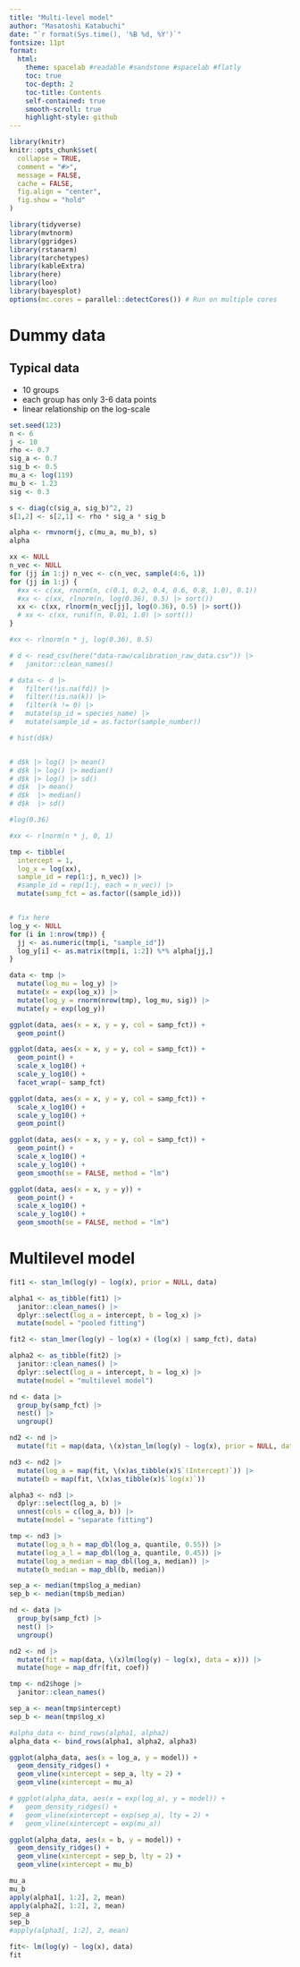 ```yaml
---
title: "Multi-level model"
author: "Masatoshi Katabuchi"
date: "`r format(Sys.time(), '%B %d, %Y')`"
fontsize: 11pt
format:
  html:
    theme: spacelab #readable #sandstone #spacelab #flatly
    toc: true
    toc-depth: 2
    toc-title: Contents
    self-contained: true
    smooth-scroll: true
    highlight-style: github
---
```


```r
library(knitr)
knitr::opts_chunk$set(
  collapse = TRUE,
  comment = "#>",
  message = FALSE,
  cache = FALSE,
  fig.align = "center",
  fig.show = "hold"
)
```


```r
library(tidyverse)
library(mvtnorm)
library(ggridges)
library(rstanarm)
library(tarchetypes)
library(kableExtra)
library(here)
library(loo)
library(bayesplot)
options(mc.cores = parallel::detectCores()) # Run on multiple cores

```

# Dummy data

## Typical data

- 10 groups
- each group has only 3-6 data points
- linear relationship on the log-scale

```r
set.seed(123)
n <- 6
j <- 10
rho <- 0.7
sig_a <- 0.7
sig_b <- 0.5
mu_a <- log(119)
mu_b <- 1.23
sig <- 0.3

s <- diag(c(sig_a, sig_b)^2, 2)
s[1,2] <- s[2,1] <- rho * sig_a * sig_b

alpha <- rmvnorm(j, c(mu_a, mu_b), s)
alpha

xx <- NULL
n_vec <- NULL
for (jj in 1:j) n_vec <- c(n_vec, sample(4:6, 1))
for (jj in 1:j) {
  #xx <- c(xx, rnorm(n, c(0.1, 0.2, 0.4, 0.6, 0.8, 1.0), 0.1))
  #xx <- c(xx, rlnorm(n, log(0.36), 0.5) |> sort())
  xx <- c(xx, rlnorm(n_vec[jj], log(0.36), 0.5) |> sort())
  # xx <- c(xx, runif(n, 0.01, 1.0) |> sort())
}

#xx <- rlnorm(n * j, log(0.36), 0.5)

# d <- read_csv(here("data-raw/calibration_raw_data.csv")) |>
#   janitor::clean_names()

# data <- d |>
#   filter(!is.na(fd)) |>
#   filter(!is.na(k)) |>
#   filter(k != 0) |>
#   mutate(sp_id = species_name) |>
#   mutate(sample_id = as.factor(sample_number))

# hist(d$k)


# d$k |> log() |> mean()
# d$k |> log() |> median()
# d$k |> log() |> sd()
# d$k  |> mean()
# d$k  |> median()
# d$k  |> sd()

#log(0.36)

#xx <- rlnorm(n * j, 0, 1)

tmp <- tibble(
  intercept = 1,
  log_x = log(xx),
  sample_id = rep(1:j, n_vec)) |>
  #sample_id = rep(1:j, each = n_vec)) |>
  mutate(samp_fct = as.factor((sample_id)))


# fix here
log_y <- NULL
for (i in 1:nrow(tmp)) {
  jj <- as.numeric(tmp[i, "sample_id"])
  log_y[i] <- as.matrix(tmp[i, 1:2]) %*% alpha[jj,]
}

data <- tmp |>
  mutate(log_mu = log_y) |>
  mutate(x = exp(log_x)) |>
  mutate(log_y = rnorm(nrow(tmp), log_mu, sig)) |>
  mutate(y = exp(log_y))

```


```r
ggplot(data, aes(x = x, y = y, col = samp_fct)) +
  geom_point()
```

```r
ggplot(data, aes(x = x, y = y, col = samp_fct)) +
  geom_point() +
  scale_x_log10() +
  scale_y_log10() +
  facet_wrap(~ samp_fct)
```


```r
ggplot(data, aes(x = x, y = y, col = samp_fct)) +
  scale_x_log10() +
  scale_y_log10() +
  geom_point()
```


```r
ggplot(data, aes(x = x, y = y, col = samp_fct)) +
  geom_point() +
  scale_x_log10() +
  scale_y_log10() +
  geom_smooth(se = FALSE, method = "lm")

```
```r
ggplot(data, aes(x = x, y = y)) +
  geom_point() +
  scale_x_log10() +
  scale_y_log10() +
  geom_smooth(se = FALSE, method = "lm")
```

# Multilevel model


```r
fit1 <- stan_lm(log(y) ~ log(x), prior = NULL, data)

alpha1 <- as_tibble(fit1) |>
  janitor::clean_names() |>
  dplyr::select(log_a = intercept, b = log_x) |>
  mutate(model = "pooled fitting")
```


```r
fit2 <- stan_lmer(log(y) ~ log(x) + (log(x) | samp_fct), data)

alpha2 <- as_tibble(fit2) |>
  janitor::clean_names() |>
  dplyr::select(log_a = intercept, b = log_x) |>
  mutate(model = "multilevel model")
```



```r
nd <- data |>
  group_by(samp_fct) |>
  nest() |>
  ungroup()

nd2 <- nd |>
  mutate(fit = map(data, \(x)stan_lm(log(y) ~ log(x), prior = NULL, data = x)))

nd3 <- nd2 |>
  mutate(log_a = map(fit, \(x)as_tibble(x)$`(Intercept)`)) |>
  mutate(b = map(fit, \(x)as_tibble(x)$`log(x)`))

alpha3 <- nd3 |>
  dplyr::select(log_a, b) |>
  unnest(cols = c(log_a, b)) |>
  mutate(model = "separate fitting")

tmp <- nd3 |>
  mutate(log_a_h = map_dbl(log_a, quantile, 0.55)) |>
  mutate(log_a_l = map_dbl(log_a, quantile, 0.45)) |>
  mutate(log_a_median = map_dbl(log_a, median)) |>
  mutate(b_median = map_dbl(b, median))

sep_a <- median(tmp$log_a_median)
sep_b <- median(tmp$b_median)
```

```r
nd <- data |>
  group_by(samp_fct) |>
  nest() |>
  ungroup()

nd2 <- nd |>
  mutate(fit = map(data, \(x)lm(log(y) ~ log(x), data = x))) |>
  mutate(hoge = map_dfr(fit, coef))

tmp <- nd2$hoge |>
  janitor::clean_names()

sep_a <- mean(tmp$intercept)
sep_b <- mean(tmp$log_x)

```

```r

#alpha_data <- bind_rows(alpha1, alpha2)
alpha_data <- bind_rows(alpha1, alpha2, alpha3)

ggplot(alpha_data, aes(x = log_a, y = model)) +
  geom_density_ridges() +
  geom_vline(xintercept = sep_a, lty = 2) +
  geom_vline(xintercept = mu_a)

# ggplot(alpha_data, aes(x = exp(log_a), y = model)) +
#   geom_density_ridges() +
#   geom_vline(xintercept = exp(sep_a), lty = 2) +
#   geom_vline(xintercept = exp(mu_a))

ggplot(alpha_data, aes(x = b, y = model)) +
  geom_density_ridges() +
  geom_vline(xintercept = sep_b, lty = 2) +
  geom_vline(xintercept = mu_b)

mu_a
mu_b
apply(alpha1[, 1:2], 2, mean)
apply(alpha2[, 1:2], 2, mean)
sep_a
sep_b
#apply(alpha3[, 1:2], 2, mean)

```

```r
fit<- lm(log(y) ~ log(x), data)
fit
```
